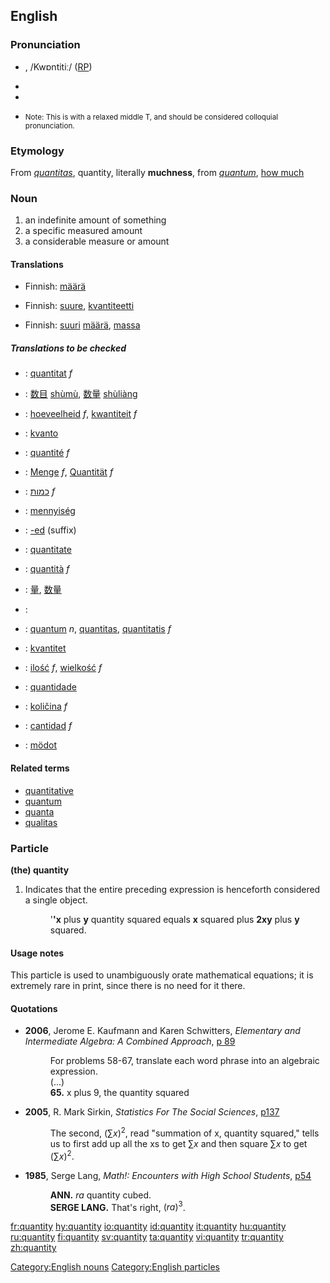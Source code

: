 ==English==

===Pronunciation===
* {{IPA|/ˈkʍɑndədi/ or /ˈkʍɑnɾəɾi/ (''Canadian'')}}, /Kwɒntitiː/ ([[RP]])
* {{Audio|en-ca-quantity.ogg|Audio (CA)}}
* {{audio|en-us-quantity2.ogg|Audio (US)}}
* {{audio|en-us-quantity.ogg|Audio 2 (US)}} <small>Note: This is with a relaxed middle T, and should be considered colloquial pronunciation.</small>

===Etymology===
From {{L.}} ''[[quantitas]]'', quantity, literally '''muchness''', from ''[[quantum]]'', [[how much]]

===Noun===
{{wikipedia}}
{{en-noun|quantities}}

# an indefinite amount of something
# a specific measured amount
# a considerable measure or amount

====Translations====
{{trans-top|an indefinite amount of something}}
*Finnish: [[määrä]]
{{trans-mid}}
{{trans-bottom}}

{{trans-top|a specific measured amount}}
*Finnish: [[suure]], [[kvantiteetti]]
{{trans-mid}}
{{trans-bottom}}

{{trans-top|a considerable measure or amount}}
*Finnish: [[suuri]] [[määrä]], [[massa]]
{{trans-mid}}
{{trans-bottom}}

=====Translations to be checked=====
{{checktrans}}
{{top}}
*{{ttbc|Catalan}}: [[quantitat]] ''f''
*{{ttbc|Chinese}}: [[数目]] [[shumu|shùmù]], [[数量]] [[shuliang|shùliàng]]
*{{ttbc|Dutch}}: [[hoeveelheid]] ''f'', [[kwantiteit]] ''f''
*{{ttbc|Esperanto}}: [[kvanto]]
*{{ttbc|French}}: [[quantité]] ''f''
*{{ttbc|German}}: [[Menge]] ''f'', [[Quantität]] ''f''
*{{ttbc|Hebrew}}: [[כמות]] ''f''
*{{ttbc|Hungarian}}: [[mennyiség]]
*{{ttbc|Ido}}: [[-ed]] (suffix)
*{{ttbc|Interlingua}}: [[quantitate]]
{{mid}}
*{{ttbc|Italian}}: [[quantità]] ''f''
*{{ttbc|Japanese}}: [[量]], [[数量]]
*{{ttbc|Kurdish}}: {{KUchar|[[چه‌ندی]]}}
*{{ttbc|Latin}}: [[quantum]] ''n'', [[quantitas]], [[quantitatis]] ''f''
*{{ttbc|Norwegian}}: [[kvantitet]]
*{{ttbc|Polish}}: [[ilość]] ''f'', [[wielkość]] ''f''
*{{ttbc|Portuguese}}: [[quantidade]]
*{{ttbc|Slovenian}}: [[količina]] ''f''
*{{ttbc|Spanish}}: [[cantidad]] ''f''
*{{ttbc|Volapük}}: [[mödot]]
{{bottom}}

====Related terms====
*[[quantitative]]
*[[quantum]]
*[[quanta]]
*[[qualitas]]

===Particle===
'''(the) quantity'''

# {{mathematics}} Indicates that the entire preceding expression is henceforth considered a single object.
#: '''''x''' plus '''y''' quantity squared equals '''x''' squared plus '''2xy''' plus '''y''' squared.

====Usage notes====
This particle is used to unambiguously orate mathematical equations; it is extremely rare in print, since there is no need for it there.

====Quotations====
*'''2006''', Jerome E. Kaufmann and Karen Schwitters, ''Elementary and Intermediate Algebra: A Combined Approach'', [http://books.google.com/books?vid=ISBN0534490247&id=7RKsTaF92MgC&pg=PA89&lpg=PA89&dq=%22quantity+squared%22&sig=X7wk68CoTM4uHM4AIhpLKSYByRI#PPA90,M1 p 89]
*:For problems 58-67, translate each word phrase into an algebraic expression.
*: (...)
*:'''65.''' x plus 9, the quantity squared
*'''2005''', R. Mark Sirkin, ''Statistics For The Social Sciences'', [http://books.google.com/books?vid=ISBN141290546X&id=67vpZ5VOj14C&pg=PA137&lpg=PA137&dq=%22quantity+squared%22&sig=PRz6Zbd10l0FeIbF9Zqw5LL8gYU#PPA137,M1 p137]
*:The second, <math>(\sum x)^2</math>, read "summation of x, quantity squared," tells us to first add up all the xs to get <math>\sum x</math> and then square <math>\sum x</math> to get <math>(\sum x)^2</math>.
*'''1985''', Serge Lang, ''Math!: Encounters with High School Students'', [http://books.google.com/books?vid=ISBN0387961291&id=guSHaf5TJ70C&pg=PA54&lpg=PA54&ots=Oew4sy2FUZ&dq=%22quantity+cubed%22&sig=4ivw5_O0TYgnLs37-9-DKJTch0o p54]
*:'''ANN.''' <math>ra</math> quantity cubed.
*:'''SERGE LANG.''' That's right, <math>(ra)^3</math>.

[[Category:English nouns]]
[[Category:English particles]]

[[fr:quantity]]
[[hy:quantity]]
[[io:quantity]]
[[id:quantity]]
[[it:quantity]]
[[hu:quantity]]
[[ru:quantity]]
[[fi:quantity]]
[[sv:quantity]]
[[ta:quantity]]
[[vi:quantity]]
[[tr:quantity]]
[[zh:quantity]]
